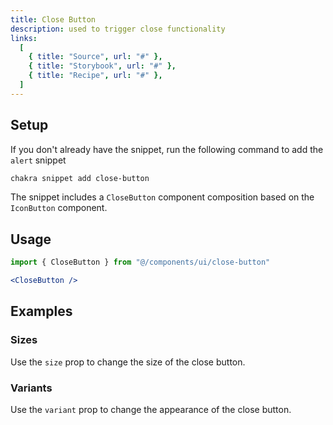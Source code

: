```yaml
---
title: Close Button
description: used to trigger close functionality
links:
  [
    { title: "Source", url: "#" },
    { title: "Storybook", url: "#" },
    { title: "Recipe", url: "#" },
  ]
---
```


<ExampleTabs name="close-button-basic" />

## Setup

If you don't already have the snippet, run the following command to add the
`alert` snippet

```sh
chakra snippet add close-button
```

The snippet includes a `CloseButton` component composition based on the
`IconButton` component.

## Usage

```jsx
import { CloseButton } from "@/components/ui/close-button"
```

```jsx
<CloseButton />
```

## Examples

### Sizes

Use the `size` prop to change the size of the close button.

<ExampleTabs name="close-button-with-sizes" />

### Variants

Use the `variant` prop to change the appearance of the close button.

<ExampleTabs name="close-button-with-variants" />
